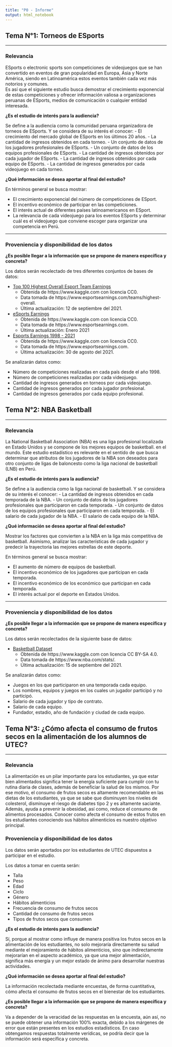 ```yaml
---
title: "P0 - Informe"
output: html_notebook
---
```


## Tema N°1: Torneos de ESports

---------------

### Relevancia

ESports o electronic sports son competiciones de videojuegos que se han convertido en eventos de gran popularidad en Europa, Asia y Norte América, siendo en Latinoamérica estos eventos también cada vez más notorios y comunes.  
Es así que el siguiente estudio busca demostrar el crecimiento exponencial de estas competiciones y ofrecer información valiosa a organizaciones peruanas de ESports, medios de comunicación o cualquier entidad interesada. 

**¿Es el estudio de interés para la audiencia?**

Se define a la audiencia como la comunidad peruana organizadora de torneos de ESports. Y se considera de su interés el conocer:
- El crecimiento del mercado global de ESports en los últimos 20 años.
- La cantidad de ingresos obtenidos en cada torneo.
- Un conjunto de datos de los jugadores profesionales de ESports.
- Un conjunto de datos de los equipos profesionales de ESports.
- La cantidad de ingresos obtenidos por cada jugador de ESports.
- La cantidad de ingresos obtenidos por cada equipo de ESports.
- La cantidad de ingresos generados por cada videojuego en cada torneo.  

**¿Qué información se desea aportar al final del estudio?**  

En términos general se busca mostrar:

- El crecimiento exponencial del número de competiciones de ESport.
- El incentivo económico de participar en las competiciones.
- El interés actual de diferentes países latinoamericanos en ESport.
- La relevancia de cada videojuego para los eventos ESports y determinar cuál es el videojuego que conviene escoger para organizar una competencia en Perú.

---------------

### Proveniencia y disponibilidad de los datos
**¿Es posible llegar a la información que se propone de manera específica y concreta?**

Los datos serán recolectado de tres diferentes conjuntos de bases de datos:  

- [Top 100 Highest Overall Esport Team Earnings](https://www.kaggle.com/chanoncharuchinda/top-100-highest-overall-esport-team-earning?select=ESPORT+Team+Dataset)
  - Obtenida de https://www.kaggle.com con licencia CC0.
  - Data tomada de https://www.esportsearnings.com/teams/highest-overall.
  - Última actualización: 12 de septiembre del 2021.
- [eSports Earnings](https://www.kaggle.com/jackdaoud/esports-earnings-for-players-teams-by-game?select=country-and-continent-codes-list.csv)
  - Obtenida de https://www.kaggle.com con licencia CC0.
  - Data tomada de https://www.esportsearnings.com.
  - Última actualización: Enero 2021
- [Esports Earnings 1998 - 2021](https://www.kaggle.com/rankirsh/esports-earnings?select=HistoricalEsportData.csv)
  - Obtenida de https://www.kaggle.com con licencia CC0.
  - Data tomada de https://www.esportsearnings.com.
  - Última actualización: 30 de agosto del 2021.

Se analizarán datos como:

- Número de competiciones realizadas en cada país desde el año 1998.
- Número de competiciones realizadas por cada videojuego.
- Cantidad de ingresos generados en torneos por cada videojuego.
- Cantidad de ingresos generados por cada jugador profesional.
- Cantidad de ingresos generados por cada equipo profesional.


## Tema N°2: NBA Basketball

---------------

### Relevancia

La National Basketball Association (NBA) es una liga profesional localizada en Estado Unidos y se compone de los mejores equipos de basketball. en el mundo. Este estudio estadístico es relevante en el sentido de que busca determinar que atributos de los jugadores de la NBA son deseados para otro conjunto de ligas de baloncesto como la liga nacional de basketball (LNB) en Perú.

**¿Es el estudio de interés para la audiencia?**

Se define a la audiencia como la liga nacional de basketball. Y se considera de su interés el conocer:
- La cantidad de ingresos obtenidos en cada temporada de la NBA.
- Un conjunto de datos de los jugadores profesionales que participaron en cada temporada.
- Un conjunto de datos de los equipos profesionales que participaron en cada temporada.
- El salario de cada jugador de la NBA.
- El salario de cada equipo de la NBA.

**¿Qué información se desea aportar al final del estudio?**  

Mostrar los factores que convierten a la NBA en la liga más competitiva de basketball. Asimismo, analizar las características de cada jugador y predecir la trayectoria las mejores estrellas de este deporte.

En términos general se busca mostrar:

- El aumento de número de equipos de basketball.
- El incentivo económico de los jugadores que participan en cada temporada.
- El incentivo económico de los económico que participan en cada temporada.
- El interés actual por el deporte en Estados Unidos.

---------------

### Proveniencia y disponibilidad de los datos
**¿Es posible llegar a la información que se propone de manera específica y concreta?**

Los datos serán recolectados de la siguiente base de datos:  

- [Basketball Dataset](https://www.kaggle.com/wyattowalsh/basketball)
  - Obtenida de https://www.kaggle.com con licencia CC BY-SA 4.0.
  - Data tomada de https://www.nba.com/stats/.
  - Última actualización: 15 de septiembre del 2021.

Se analizarán datos como:

- Juegos en los que participaron en una temporada cada equipo.
- Los nombres, equipos y juegos en los cuales un jugador participó y no participó.
- Salario de cada jugador y tipo de contrato.
- Salario de cada equipo.
- Fundador, estadio, año de fundación y ciudad de cada equipo.


## Tema N°3: ¿Cómo afecta el consumo de frutos secos en la alimentación de los alumnos de UTEC?

---------------

### Relevancia

La alimentación es un pilar importante para los estudiantes, ya que estar bien alimentados significa tener la energía suficiente para cumplir con tu rutina diaria de clases, además de beneficiar la salud de los mismos. Por ese motivo, el consumo de frutos secos es altamente recomendable en las dietas de los estudiantes, ya que se sabe que disminuyen los niveles de colesterol, disminuye el riesgo de diabetes tipo 2 y es altamente saciante. Además, ayuda a prevenir la obesidad, así como, reduce el consumo de alimentos procesados. Conocer como afecta el consumo de estos frutos en los estudiantes conociendo sus hábitos alimenticios es nuestro objetivo principal. 

### Proveniencia y disponibilidad de los datos

Los datos serán aportados por los estudiantes de UTEC dispuestos a participar en el estudio. 

Los datos a tomar en cuenta serán:

- Talla
- Peso
- Edad
- Ciclo 
- Género
- Hábitos alimenticios 
- Frecuencia de consumo de frutos secos
- Cantidad de consumo de frutos secos
- Tipos de frutos secos que consumen

**¿Es el estudio de interés para la audiencia?**

Sí, porque al mostrar como influye de manera positiva los frutos secos en la alimentación de los estudiantes, no solo mejoraría directamente su salud mediante el mejoramiento de hábitos alimenticios, sino que indirectamente mejorarían en el aspecto académico, ya que una mejor alimentación, significa más energía y un mejor estado de ánimo para desarrollar nuestras actividades. 

**¿Qué información se desea aportar al final del estudio?**  

La información recolectada mediante encuestas, de forma cuantitativa, cómo afecta el consumo de frutos secos en el bienestar de los estudiantes. 

**¿Es posible llegar a la información que se propone de manera específica  y concreta?**

Va a depender de la veracidad de las respuestas en la encuesta, aún así, no se puede obtener una información 100% exacta, debido a los márgenes de error que están presentes en los estudios estadísticos. En caso obtengamos respuestas totalmente verídicas, se podría decir que la información será específica y concreta.

